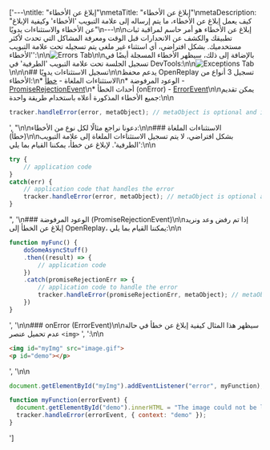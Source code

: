 ['---\ntitle: "إبلاغ عن الأخطاء"\nmetaTitle: "إبلاغ عن الأخطاء"\nmetaDescription: "كيف يعمل إبلاغ عن الأخطاء، ما يتم إرساله إلى علامة التبويب 'الأخطاء' وكيفية الإبلاغ عن الأخطاء والاستثناءات يدويًا"\n---\n\nإبلاغ عن الأخطاء هو أمر حاسم لمراقبة ثبات تطبيقك والكشف عن الانحدارات قبل الوقت ومعرفة المشاكل التي تحدث لأكثر مستخدميك. بشكل افتراضي، أي استثناء غير ملغى يتم تسجيله تحت علامة التبويب 'الأخطاء':\n\n![Errors Tab](/static/errors-tab.jpg#center)\n\nبالإضافة إلى ذلك، سيظهر الأخطاء المسجلة أيضًا في تسجيل الجلسة تحت علامة التبويب 'الطرفية' في DevTools:\n\n![Exceptions Tab](/static/exceptions-tab-in-recording.jpg#center)\n\n\n## تسجيل الاستثناءات يدويًا\n\nيدعم محفظ OpenReplay تسجيل 3 أنواع من الأخطاء:\n* الاستثناءات الملغاة - [خطأ](https://developer.mozilla.org/en-US/docs/Web/JavaScript/Reference/Global_Objects/Error)\n* الوعود المرفوضة - [PromiseRejectionEvent](https://developer.mozilla.org/en-US/docs/Web/API/PromiseRejectionEvent)\n* أحداث الخطأ (onError) - [ErrorEvent](https://developer.mozilla.org/en-US/docs/Web/API/ErrorEvent)\n\nيمكن تقديم جميع الأخطاء المذكورة أعلاه باستخدام طريقة واحدة:\n\n
```js
tracker.handleError(error, metaObject); // metaObject is optional and is a flat object
```
', "\n\nدعونا نراجع مثالًا لكل نوع من الأخطاء:\n\n### الاستثناءات الملغاة (خطأ)\n\nبشكل افتراضي، لا يتم تسجيل الاستثناءات الملغاة إلى علامة التبويب 'الطرفية'. لإبلاغ عن خطأ، يمكننا القيام بما يلي:\n\n
```js
try {
    // application code
}
catch(err) {
    // application code that handles the error
    tracker.handleError(error, metaObject); // metaObject is optional and is a flat object
}
```
", '\n### الوعود المرفوضة (PromiseRejectionEvent)\n\nإذا تم رفض وعد ونريد إبلاغ عن الخطأ إلى OpenReplay، يمكننا القيام بما يلي:\n\n
```js
function myFunc() {
    doSomeAsyncStuff()
    .then((result) => {
        // application code
    })
    .catch(promiseRejectionErr => {
        // application code to handle the error
        tracker.handleError(promiseRejectionErr, metaObject); // metaObject is optional and is a flat object     
    })
}
```
', '\n\n### onError (ErrorEvent)\n\nسيظهر هذا المثال كيفية إبلاغ عن خطأ في حالة عدم تحميل عنصر 
```<img>```
', ':\n\n
```html
<img id="myImg" src="image.gif">
<p id="demo"></p>
```
', '\n\n
```js
document.getElementById("myImg").addEventListener("error", myFunction);

function myFunction(errorEvent) {
  document.getElementById("demo").innerHTML = "The image could not be loaded.";
  tracker.handleError(errorEvent, { context: "demo" });
}
```
']
